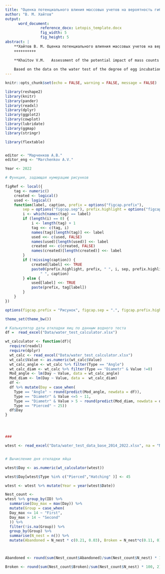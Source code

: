 ```yaml
---
title: "Оценка потенциального влиния массовых учетов на вероятность гибели кладок гаги обыкновенной"
author: "В. М. Хайтов"
output: 
      word_document:
                reference_docx: Letopis_template.docx
                fig_width: 5
                fig_height: 5
abstract: |
    **Хайтов В. М. Оценка потенциального влияния массовых учетов на вероятность гибели кладок гаги обыкновенной** // Марченков А.В. (ред.) Летопись природы Кадалакшского заповедника за 2022 год (ежегодный отчет). Кандалакша. Т.1 (Летопись природы Кандалакшского заповедника, кн. ++)
    ++++++++++
    
    **Khaitov V.M.   Assessment of the potential impact of mass counts on the probability of mortality of common eider clutches** // Marchenkov A. V. (ed.)  The Chronicle of Nature by the Kandalaksha Reserve for 2022 (Annual report).  Kandalaksha. V.1. (The Chronicle of Nature by the Kandalaksha Reserve, Book N ++)
    
    Based on the data on the water test of the degree of egg incubation, we reconstruct the timing of the start of nesting on different islands of the Kandalaksha Bay during the nesting period of 2022. 
---
```


```r
knitr::opts_chunk$set(echo = FALSE, warning = FALSE, message = FALSE)

library(reshape2)
library(knitr)
library(pander)
library(readxl)
library(dplyr)
library(ggplot2)
library(cowplot)
library(lubridate)
library(ggmap)
library(stringr)

library(flextable)


editor <- "Марченков А.В."
editor_eng <- "Marchenkov A.V."

Year <- 2022

# Функция, задающая нумерацию рисунков

figRef <- local({
    tag <- numeric()
    created <- logical()
    used <- logical()
    function(label, caption, prefix = options("figcap.prefix"), 
        sep = options("figcap.sep"), prefix.highlight = options("figcap.prefix.highlight")) {
        i <- which(names(tag) == label)
        if (length(i) == 0) {
            i <- length(tag) + 1
            tag <<- c(tag, i)
            names(tag)[length(tag)] <<- label
            used <<- c(used, FALSE)
            names(used)[length(used)] <<- label
            created <<- c(created, FALSE)
            names(created)[length(created)] <<- label
        }
        if (!missing(caption)) {
            created[label] <<- TRUE
            paste0(prefix.highlight, prefix, " ", i, sep, prefix.highlight, 
                " ", caption)
        } else {
            used[label] <<- TRUE
            paste(prefix, tag[label])
        }
    }
})

options(figcap.prefix = "Рисунок", figcap.sep = ".", figcap.prefix.highlight = "**")

theme_set(theme_bw())

```

```r
# Калькулятор даты откладки яиц по данным водного теста
df =  read_excel("Data/water_test_calculator.xlsx")

wt_calculator <- function(df){
  require(readxl)
  require(dplyr)
  wt_calc <- read_excel("Data/water_test_calculator.xlsx")
  wt_calc$Value <- as.numeric(wt_calc$Value)
  wt_calc_angle <- wt_calc %>% filter(Type == "Angle")
  wt_calc_diam <- wt_calc %>% filter(Type == "Diametr" & Value !=0)
  Mod_angle <- lm(Day ~ Value, data = wt_calc_angle)
  Mod_diam <- lm(Day ~ Value, data =  wt_calc_diam)
  df <- 
  df %>% mutate(Day = case_when(
    Type == "Angle" ~ round(predict(Mod_angle, newdata = df)),
    Type == "Diametr" & Value <=5 ~ 11,
    Type == "Diametr" & Value > 5 ~ round(predict(Mod_diam, newdata = df)),
    Type == "Pierced" ~ 25))
  df$Day
}




###

wtest <- read_excel("Data/water_test_data_base_2014_2022.xlsx", na = "NA")


# Вычисление дня откладки яйца

wtest$Day <- as.numeric(wt_calculator(wtest))

wtest$Day[wtest$Type %in% c("Pierced","Hatching" )] <- 45

wtest <- wtest %>% mutate(Year = year(wtest$Date))


```




```r

Nest_count <- 
wtest %>% group_by(ID) %>% 
  summarise(Day_max = max(Day)) %>% 
  mutate(Group = case_when(
  Day_max <= 14 ~ "First",
  Day_max > 14 ~ "Second"
  )) %>% 
  filter(!is.na(Group)) %>% 
  group_by(Group) %>% 
  summarise(N_nest = n()) %>% 
  mutate(Abandoned = N_nest * c(0.21, 0.03), Broken = N_nest*c(0.11, 0))



Abandoned <- round(sum(Nest_count$Abandoned)/sum(Nest_count$N_nest) * 100, 2)

Broken <- round(sum(Nest_count$Broken)/sum(Nest_count$N_nest) * 100, 2)

```

